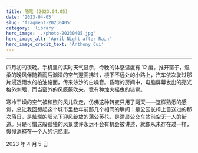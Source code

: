 ```yaml
---
title: 随笔 (2023.04.05)
date: '2023-04-05'
slug: 'fragment-20230405'
category: 'library'
hero_image: './photo-20230405.jpg'
hero_image_alt: 'April Night after Rain'
hero_image_credit_text: 'Anthony Cui'
---
```


---

四月初的夜晚。手机里的实时天气显示，今晚的体感温度有 12 度。推开窗子，温柔的晚风伴随着雨后潮湿的空气迎面拂过，楼下不远处的小路上，汽车依次驶过那片浸透雨水的柏油路面，传来沙沙的白噪音。昏暗的房间中，电脑屏幕发出的亮光格外刺眼，而当窗外的风簌簌吹来，竟有种烛火摇曳的错觉。

寒冷干燥的空气被和煦的风儿吹走，仿佛这种转变只用了两天——这样熟悉的感觉，总让我回想起这个城市里数年前那几个相同的瞬间：是公园长椅上目送过的那次落日，是灿烂的阳光下迎风绽放的蒲公英花，是清晨公交车站前空无一人的街道。只是可惜这般孤独的风景或许永远不会有机会被讲述，就像从未存在过一样，慢慢消释在一个人的记忆里。

2023 年 4 月 5 日